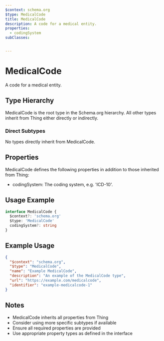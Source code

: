 ```yaml
---
$context: schema.org
$type: MedicalCode
title: MedicalCode
description: A code for a medical entity.
properties:
  - codingSystem
subClasses:


---
```


# MedicalCode

A code for a medical entity.

## Type Hierarchy

MedicalCode is the root type in the Schema.org hierarchy. All other types inherit from Thing either directly or indirectly.

### Direct Subtypes

No types directly inherit from MedicalCode.

## Properties

MedicalCode defines the following properties in addition to those inherited from Thing:

- codingSystem: The coding system, e.g. 'ICD-10'.

## Usage Example

```typescript
interface MedicalCode {
  $context?: 'schema.org'
  $type: 'MedicalCode'
  codingSystem?: string
}
```

## Example Usage

```json
{
  "$context": "schema.org",
  "$type": "MedicalCode",
  "name": "Example MedicalCode",
  "description": "An example of the MedicalCode type",
  "url": "https://example.com/medicalcode",
  "identifier": "example-medicalcode-1"
}
```

## Notes

- MedicalCode inherits all properties from Thing
- Consider using more specific subtypes if available
- Ensure all required properties are provided
- Use appropriate property types as defined in the interface
